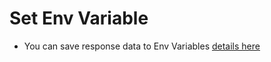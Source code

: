 
# Set Env Variable

- You can save response data to Env Variables [details here](/features/environments#set-environment-variable)